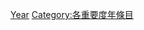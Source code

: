 {{Catmore1|[[Wikipedia:年专题|Wikipedia:年专题]]}}
{{Emptycat}}
{{Articles by Importance|topic=年|project=年|format=toc}}

[[Category:不适用重要度条目|Year]]
[[Category:各重要度年條目‎|Category:各重要度年條目‎]]